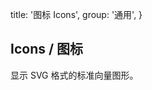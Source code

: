 
  title: '图标 Icons',
  group: '通用',
}

## Icons / 图标

显示 SVG 格式的标准向量图形。

<Title title="安装" desc="安装图标库到你的项目中。" />
<Tabs initialValue="yarn">
  <Tabs.Item label="Yarn" value="yarn">
    <Spacer h={0.6} />
    <Snippet width="400px">yarn add @nectar-ui/icons</Snippet>
  </Tabs.Item>
  <Tabs.Item label="npm" value="npm">
    <Spacer h={0.6} />
    <Snippet width="400px">npm i @nectar-ui/icons</Snippet>
  </Tabs.Item>
</Tabs>

<Playground
  title="引入图标库"
  scope={{ Github, Spacer }}
  code={`
// import * as Icon from '@nectar-ui/icons'
// 或是
// import { Github } from '@nectar-ui/icons'
// 或是引入单个
// import Github from '@geist-ui/icons/github'

<Github />
`} />

<Playground
  title="色彩"
  scope={{ Github }}
  code={`
<Github color="red" />
`}
/>

<Playground
  title="大小"
  scope={{ Github, Spacer }}
  code={`
<>
  <Github size={16} /> <Spacer inline x={.35} />
  <Github size={20} /> <Spacer inline x={.35} />
  <Github size={24} /> <Spacer inline x={.35} />
  <Github size={28} /> <Spacer inline x={.35} />
  <Github size={32} /> <Spacer inline x={.35} />
  <Github size={36} />
</>
`}
/>

<IconsGallery />

<Attributes edit="/pages/zh-cn/components/icons.mdx">
<Attributes.Title>Icon.Props</Attributes.Title>

| 属性      | 描述     | 类型            | 推荐值                           | 默认 |
| --------- | -------- | --------------- | -------------------------------- | ---- |
| **color** | 图标颜色 | `string`        | -                                | -    |
| **size**  | 图标大小 | `number`        | -                                | -    |
| ...       | 原生属性 | `SVGAttributes` | `'id', 'name', 'className', ...` | -    |

</Attributes>

